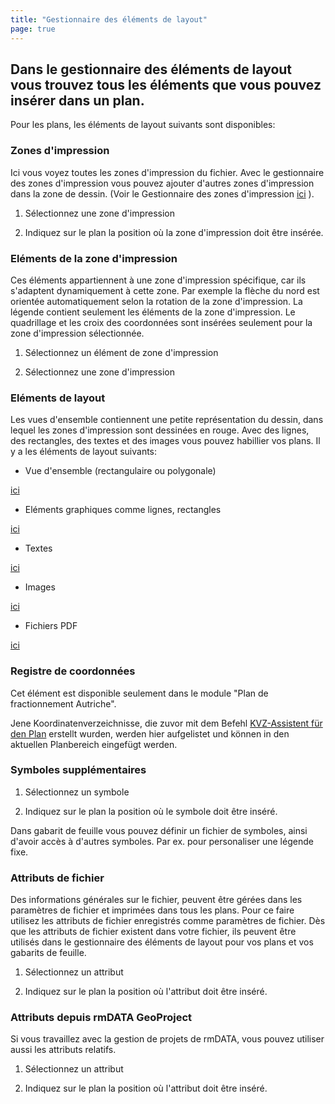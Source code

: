 ```yaml
---
title: "Gestionnaire des éléments de layout"
page: true
---
```

## Dans le gestionnaire des &#233;l&#233;ments de layout vous trouvez tous les &#233;l&#233;ments que vous pouvez ins&#233;rer dans un plan.
<GeoMapper>Pour les plans, les &#233;l&#233;ments de layout suivants sont disponibles:

### Zones d&#39;impression
Ici vous voyez toutes les zones d&#39;impression du fichier. Avec le gestionnaire des zones d&#39;impression vous pouvez ajouter d&#39;autres zones d&#39;impression dans la zone de dessin. (Voir le Gestionnaire des zones d&#39;impression [ici](../benutzeroberflaeche/druckbereich-manager)
). 

1. S&#233;lectionnez une zone d&#39;impression 


2. Indiquez sur le plan la position o&#249; la zone d&#39;impression doit &#234;tre ins&#233;r&#233;e.






### El&#233;ments de la zone d&#39;impression
Ces &#233;l&#233;ments appartiennent &#224; une zone d&#39;impression sp&#233;cifique, car ils s&#39;adaptent dynamiquement &#224; cette zone. Par exemple la fl&#232;che du nord est orient&#233;e automatiquement selon la rotation de la zone d&#39;impression. La l&#233;gende contient seulement les &#233;l&#233;ments de la zone d&#39;impression. Le quadrillage et les croix des coordonn&#233;es sont ins&#233;r&#233;es seulement pour la zone d&#39;impression s&#233;lectionn&#233;e. 

1. S&#233;lectionnez un &#233;l&#233;ment de zone d&#39;impression


2. S&#233;lectionnez une zone d&#39;impression 






### El&#233;ments de layout
Les vues d&#39;ensemble contiennent une petite repr&#233;sentation du dessin, dans lequel les zones d&#39;impression sont dessin&#233;es en rouge. Avec des lignes, des rectangles, des textes et des images vous pouvez habillier vos plans. 
Il y a les &#233;l&#233;ments de layout suivants:

-  Vue d&#39;ensemble (rectangulaire ou polygonale) 

[ici](../planbereich/layoutelement-manager2)
 


-  El&#233;ments graphiques comme lignes, rectangles 

[ici](../planbereich/layoutelement-manager3)
 


-  Textes 

[ici](../planbereich/layoutelement-manager4)

-  Images 

[ici](../planbereich/layoutelement-manager5)

-  Fichiers PDF 

[ici](../planbereich/layoutelement-manager6)





### Registre de coordonn&#233;es
<Warning>
Cet &#233;l&#233;ment est disponible seulement dans le module &quot;Plan de fractionnement Autriche&quot;.
</Warning>

Jene Koordinatenverzeichnisse, die zuvor mit dem Befehl [KVZ-Assistent f&#252;r den Plan](../teilungsplan/kvzassistentplan)
 erstellt wurden, werden hier aufgelistet und k&#246;nnen in den aktuellen Planbereich eingef&#252;gt werden.

### Symboles suppl&#233;mentaires

1. S&#233;lectionnez un symbole

2. Indiquez sur le plan la position o&#249; le symbole doit &#234;tre ins&#233;r&#233;.



<Success>
Dans gabarit de feuille vous pouvez d&#233;finir un fichier de symboles, ainsi d&#39;avoir acc&#232;s &#224; d&#39;autres symboles. Par ex. pour personaliser une l&#233;gende fixe.
</Success>


### Attributs de fichier
Des informations g&#233;n&#233;rales sur le fichier, peuvent &#234;tre g&#233;r&#233;es dans les param&#232;tres de fichier et imprim&#233;es dans tous les plans. Pour ce faire utilisez les attributs de fichier enregistr&#233;s comme param&#232;tres de fichier. D&#232;s que les attributs de fichier existent dans votre fichier, ils peuvent &#234;tre utilis&#233;s dans le gestionnaire des &#233;l&#233;ments de layout pour vos plans et vos gabarits de feuille.

1. S&#233;lectionnez un attribut

2. Indiquez sur le plan la position o&#249; l&#39;attribut doit &#234;tre ins&#233;r&#233;.




### Attributs depuis rmDATA GeoProject
Si vous travaillez avec la gestion de projets de rmDATA, vous pouvez utiliser aussi les attributs relatifs.

1. S&#233;lectionnez un attribut

2. Indiquez sur le plan la position o&#249; l&#39;attribut doit &#234;tre ins&#233;r&#233;.




</GeoMapper>



